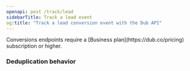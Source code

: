 ```yaml
---
openapi: post /track/lead
sidebarTitle: Track a lead event
og:title: "Track a lead conversion event with the Dub API"
---
```



<Note>
  Conversions endpoints require a [Business plan](https://dub.co/pricing)
  subscription or higher.
</Note>

### Deduplication behavior

<LeadDeduplication />
